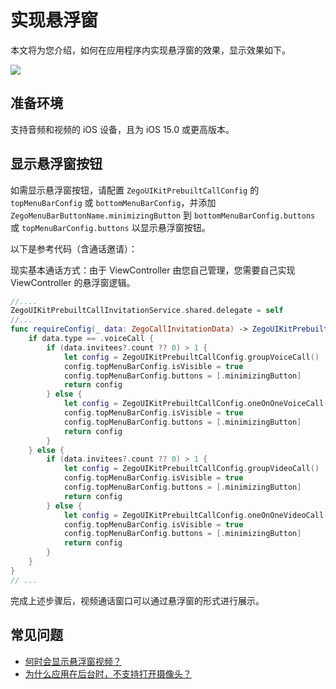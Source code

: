 # 实现悬浮窗


本文将为您介绍，如何在应用程序内实现悬浮窗的效果，显示效果如下。

<Frame width="512" height="auto" caption=""><img src="https://storage.zego.im/sdk-doc/Pics/zegocloud/call/ios_minimize.gif" /></Frame>

## 准备环境

支持音频和视频的 iOS 设备，且为 iOS 15.0 或更高版本。

## 显示悬浮窗按钮

如需显示悬浮窗按钮，请配置 `ZegoUIKitPrebuiltCallConfig` 的 `topMenuBarConfig` 或 `bottomMenuBarConfig`，并添加 `ZegoMenuBarButtonName.minimizingButton` 到 `bottomMenuBarConfig.buttons` 或 `topMenuBarConfig.buttons` 以显示悬浮窗按钮。

以下是参考代码（含通话邀请）：

<Warning title="Warning">
现实基本通话方式：由于 ViewController 由您自己管理，您需要自己实现 ViewController 的悬浮窗逻辑。 
</Warning>


```swift
//....
ZegoUIKitPrebuiltCallInvitationService.shared.delegate = self
//...
func requireConfig(_ data: ZegoCallInvitationData) -> ZegoUIKitPrebuiltCallConfig {
    if data.type == .voiceCall {
        if (data.invitees?.count ?? 0) > 1 {
            let config = ZegoUIKitPrebuiltCallConfig.groupVoiceCall()
            config.topMenuBarConfig.isVisible = true
            config.topMenuBarConfig.buttons = [.minimizingButton]
            return config
        } else {
            let config = ZegoUIKitPrebuiltCallConfig.oneOnOneVoiceCall()
            config.topMenuBarConfig.isVisible = true
            config.topMenuBarConfig.buttons = [.minimizingButton]
            return config
        }
    } else {
        if (data.invitees?.count ?? 0) > 1 {
            let config = ZegoUIKitPrebuiltCallConfig.groupVideoCall()
            config.topMenuBarConfig.isVisible = true
            config.topMenuBarConfig.buttons = [.minimizingButton]
            return config
        } else {
            let config = ZegoUIKitPrebuiltCallConfig.oneOnOneVideoCall()
            config.topMenuBarConfig.isVisible = true
            config.topMenuBarConfig.buttons = [.minimizingButton]
            return config
        }
    }
}
// ...
```

完成上述步骤后，视频通话窗口可以通过悬浮窗的形式进行展示。

## 常见问题

- [何时会显示悬浮窗视频？](https://doc-zh.zego.im/faq/minimize_window_Q1?product=Call_Kit&platform=ios)
- [为什么应用在后台时，不支持打开摄像头？](https://doc-zh.zego.im/faq/minimize_window_Q2?product=Call_Kit&platform=ios)
